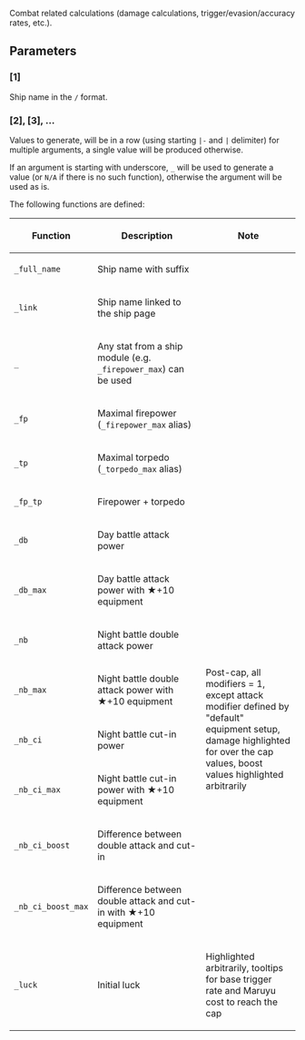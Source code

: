 Combat related calculations (damage calculations, trigger/evasion/accuracy rates, etc.).

==Parameters==

===[1]===

Ship name in the <code><name>/<suffix></code> format.

===[2], [3], ...===

Values to generate, will be in a row (using starting <code>|-</code> and <code>|</code> delimiter) for multiple arguments, a single value will be produced otherwise.

If an argument is starting with underscore, <code>_<function></code> will be used to generate a value (or <code>N/A</code> if there is no such function), otherwise the argument will be used as is.

The following functions are defined:

{| class="wikitable typography-xl-optout" style="width:100%;"
!Function
!Description
!style="width:33%"|Note
|-
|<code>_full_name</code>
|Ship name with suffix
|
|-
|<code>_link</code>
|Ship name linked to the ship page
|
|-
|<code>_<Lua stat></code>
|Any stat from a ship module (e.g. <code>_firepower_max</code>) can be used
|
|-
|<code>_fp</code>
|Maximal firepower (<code>_firepower_max</code> alias)
|
|-
|<code>_tp</code>
|Maximal torpedo (<code>_torpedo_max</code> alias)
|
|-
|<code>_fp_tp</code>
|Firepower + torpedo
|
|-
|<code>_db</code>
|Day battle attack power
|rowspan="8"|Post-cap, all modifiers = 1, except attack modifier defined by "default" equipment setup, damage highlighted for over the cap values, boost values highlighted arbitrarily
|-
|<code>_db_max</code>
|Day battle attack power with ★+10 equipment
|-
|<code>_nb</code>
|Night battle double attack power
|-
|<code>_nb_max</code>
|Night battle double attack power with ★+10 equipment
|-
|<code>_nb_ci</code>
|Night battle cut-in power
|-
|<code>_nb_ci_max</code>
|Night battle cut-in power with ★+10 equipment
|-
|<code>_nb_ci_boost</code>
|Difference between double attack and cut-in
|-
|<code>_nb_ci_boost_max</code>
|Difference between double attack and cut-in with ★+10 equipment
|-
|<code>_luck</code>
|Initial luck
|Highlighted arbitrarily, tooltips for base trigger rate and Maruyu cost to reach the cap
|}